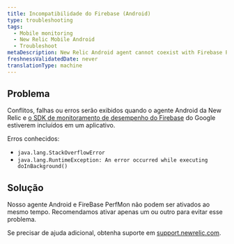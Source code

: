 ```yaml
---
title: Incompatibilidade do Firebase (Android)
type: troubleshooting
tags:
  - Mobile monitoring
  - New Relic Mobile Android
  - Troubleshoot
metaDescription: New Relic Android agent cannot coexist with Firebase PerfMon SDK
freshnessValidatedDate: never
translationType: machine
---
```


## Problema

Conflitos, falhas ou erros serão exibidos quando o agente Android da New Relic e [o SDK de monitoramento de desempenho do Firebase](https://firebase.google.com/docs/perf-mon) do Google estiverem incluídos em um aplicativo.

Erros conhecidos:

* `java.lang.StackOverflowError`
* `java.lang.RuntimeException: An error occurred while executing doInBackground()`

## Solução

Nosso agente Android e FireBase PerfMon não podem ser ativados ao mesmo tempo. Recomendamos ativar apenas um ou outro para evitar esse problema.

Se precisar de ajuda adicional, obtenha suporte em [support.newrelic.com](https://support.newrelic.com).